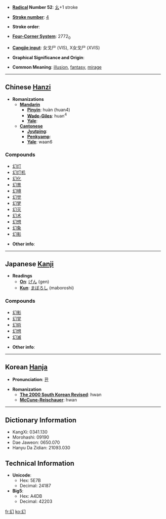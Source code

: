 * '''[[Wiktionary:Chinese radical index| Radical]] Number 52''': [[Wiktionary:Chinese radical index 幺|幺]]+1 stroke

* '''[[Wiktionary:Chinese total strokes index|Stroke number]]''': [[Wiktionary:Chinese total strokes index 4|4]]

* '''Stroke order''': 

* '''[[Wiktionary:Chinese four corner index|Four-Corner System]]''': 2772<sub>0</sub>

* '''[[Wiktionary:Chinese Cangjie index|Cangjie input]]''': 女戈尸 (VIS), X女戈尸 (XVIS)

* '''Graphical Significance and Origin''': 

* '''Common Meaning''': [[illusion]], [[fantasy]], [[mirage]]

----

== Chinese [[Hanzi]] ==

* '''Romanizations'''
** '''[[Mandarin]]'''
*** '''[[Pinyin]]''': huàn (huan4)
*** '''[[Wade-Giles]]''': huan<sup>4</sup>
*** '''[[Yale]]''': 
** '''[[Cantonese]]'''
*** '''[[Jyutping]]''':
*** '''[[Penkyamp]]''': 
*** '''[[Yale]]''': waan6

===Compounds===
*[[幻灯]]
*[[幻灯机]]
*[[幻化]]
*[[幻景]]
*[[幻境]]
*[[幻觉]]
*[[幻梦]]
*[[幻灭]]
*[[幻术]]
*[[幻想]]
*[[幻象]]
*[[幻影]]

* '''Other info''': 

----

== Japanese [[Kanji]] ==

* '''Readings'''
** '''[[On]]''': [[げん]] (gen)
** '''[[Kun]]''': [[まぼろし]] (maboroshi)

===Compounds===
*[[幻影]]
*[[幻覚]]
*[[幻術]]
*[[幻想]]
*[[幻滅]]

* '''Other info''':  

----

== Korean [[Hanja]] ==

* '''Pronunciation''': [[환]]

* '''Romanization'''
** '''[[The 2000 South Korean Revised Romanization|The 2000 South Korean Revised]]''': hwan
** '''[[McCune-Reischauer]]''': hwan

----

== Dictionary Information ==

* KangXi: 0341.130
* Morohashi: 09190
* Dae Jaweon: 0650.070
* Hanyu Da Zidian: 21093.030

== Technical Information ==

* '''Unicode''':
** Hex: 5E7B
** Decimal: 24187
* '''Big5''':
** Hex: A4DB
** Decimal: 42203

[[fr:幻]]
[[ko:幻]]